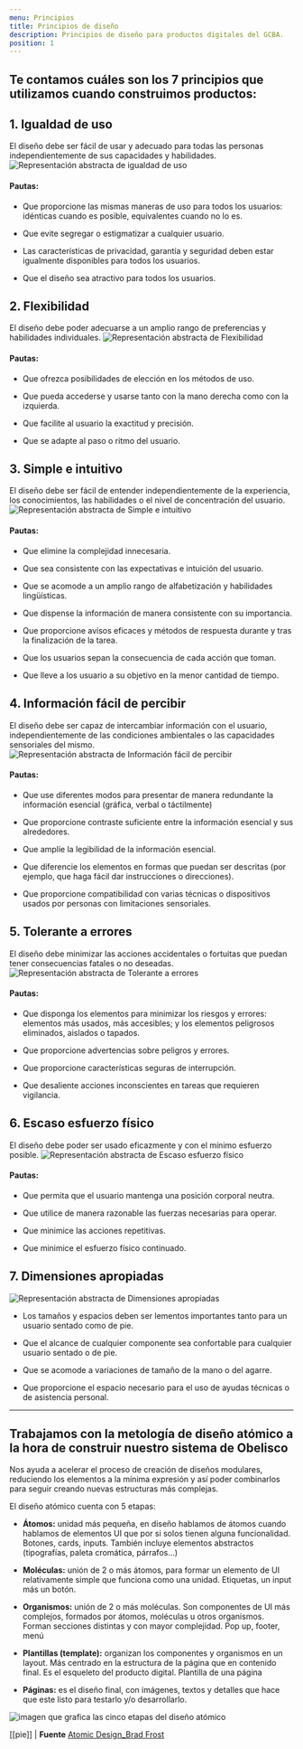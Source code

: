 ```yaml
---
menu: Principios
title: Principios de diseño
description: Principios de diseño para productos digitales del GCBA.
position: 1
---
```


## Te contamos cuáles son los 7 principios que utilizamos cuando construimos productos:

## 1. Igualdad de uso

El diseño debe ser fácil de usar y adecuado para todas las personas independientemente de sus capacidades y habilidades.
![Representación abstracta de igualdad de uso](/creamos_experiencias/diseño/01.svg)

#### Pautas:

- Que proporcione las mismas maneras de uso para todos los usuarios: idénticas cuando es posible, equivalentes cuando no lo es.

- Que evite segregar o estigmatizar a cualquier usuario.

- Las características de privacidad, garantía y seguridad deben estar igualmente disponibles para todos los usuarios.

- Que el diseño sea atractivo para todos los usuarios.


## 2. Flexibilidad

El diseño debe poder adecuarse a un amplio rango de preferencias y habilidades individuales.
![Representación abstracta de Flexibilidad](/creamos_experiencias/diseño/02.svg)

#### Pautas:

- Que ofrezca posibilidades de elección en los métodos de uso.

- Que pueda accederse y usarse tanto con la mano derecha como con la izquierda.

- Que facilite al usuario la exactitud y precisión.

- Que se adapte al paso o ritmo del usuario.


## 3. Simple e intuitivo

El diseño debe ser fácil de entender independientemente de la experiencia, los conocimientos, las habilidades o el nivel de concentración del usuario.
![Representación abstracta de Simple e intuitivo](/creamos_experiencias/diseño/03.svg)

#### Pautas:

- Que elimine la complejidad innecesaria.

- Que sea consistente con las expectativas e intuición del usuario.

- Que se acomode a un amplio rango de alfabetización y habilidades lingüísticas.

- Que dispense la información de manera consistente con su importancia.

- Que proporcione avisos eficaces y métodos de respuesta durante y tras la finalización de la tarea.

- Que los usuarios sepan la consecuencia de cada acción que toman.

- Que lleve a los usuario a su objetivo en la menor cantidad de tiempo.


## 4. Información fácil de percibir

El diseño debe ser capaz de intercambiar información con el usuario, independientemente de las condiciones ambientales o las capacidades sensoriales del mismo.
![Representación abstracta de Información fácil de percibir](/creamos_experiencias/diseño/04.svg)

#### Pautas:

- Que use diferentes modos para presentar de manera redundante la información esencial (gráfica, verbal o táctilmente)

- Que proporcione contraste suficiente entre la información esencial y sus alrededores.

- Que amplíe la legibilidad de la información esencial.

- Que diferencie los elementos en formas que puedan ser descritas (por ejemplo, que haga fácil dar instrucciones o direcciones).

- Que proporcione compatibilidad con varias técnicas o dispositivos usados por personas con limitaciones sensoriales.


## 5. Tolerante a errores

El diseño debe minimizar las acciones accidentales o fortuitas que puedan tener consecuencias fatales o no deseadas.
![Representación abstracta de Tolerante a errores](/creamos_experiencias/diseño/05.svg)

#### Pautas:

- Que disponga los elementos para minimizar los riesgos y errores: elementos más usados, más accesibles; y los elementos peligrosos eliminados, aislados o tapados.

- Que proporcione advertencias sobre peligros y errores.

- Que proporcione características seguras de interrupción.

- Que desaliente acciones inconscientes en tareas que requieren vigilancia.


## 6. Escaso esfuerzo físico

El diseño debe poder ser usado eficazmente y con el mínimo esfuerzo posible.
![Representación abstracta de Escaso esfuerzo físico](/creamos_experiencias/diseño/06.svg)

#### Pautas:

- Que permita que el usuario mantenga una posición corporal neutra.

- Que utilice de manera razonable las fuerzas necesarias para operar.

- Que minimice las acciones repetitivas.

- Que minimice el esfuerzo físico continuado.


## 7. Dimensiones apropiadas
![Representación abstracta de Dimensiones apropiadas](/creamos_experiencias/diseño/07.svg)

- Los tamaños y espacios deben ser lementos importantes tanto para un usuario sentado como de pie.

- Que el alcance de cualquier componente sea confortable para cualquier usuario sentado o de pie.

- Que se acomode a variaciones de tamaño de la mano o del agarre.

- Que proporcione el espacio necesario para el uso de ayudas técnicas o de asistencia personal.

---

## Trabajamos con la metología de diseño atómico a la hora de construir nuestro sistema de Obelisco

Nos ayuda a acelerar el proceso de creación de diseños modulares, reduciendo los elementos a la mínima expresión y así poder combinarlos para seguir creando nuevas estructuras más complejas.

El diseño atómico cuenta con 5 etapas:

- **Átomos:** unidad más pequeña, en diseño hablamos de átomos cuando hablamos de elementos UI que por si solos tienen alguna funcionalidad. Botones, cards, inputs. También incluye elementos abstractos (tipografías, paleta cromática, párrafos…)

- **Moléculas:** unión de 2 o más átomos, para formar un elemento de UI relativamente simple que funciona como una unidad. Etiquetas, un input más un botón.

- **Organismos:** unión de 2 o más moléculas. Son componentes de UI más complejos, formados por átomos, moléculas u otros organismos. Forman secciones distintas y con mayor complejidad. Pop up, footer, menú

- **Plantillas (template):** organizan los componentes y organismos en un layout. Más centrado en la estructura de la página que en contenido final. Es el esqueleto del producto digital. Plantilla de una página

- **Páginas:** es el diseño final, con imágenes, textos y detalles que hace que este listo para testarlo y/o desarrollarlo.


![imagen que grafica las cinco etapas del diseño atómico](/creamos_experiencias/diseño/atomic.svg)

[[pie]]
| **Fuente** [Atomic Design_Brad Frost](https://atomicdesign.bradfrost.com/chapter-2/)
